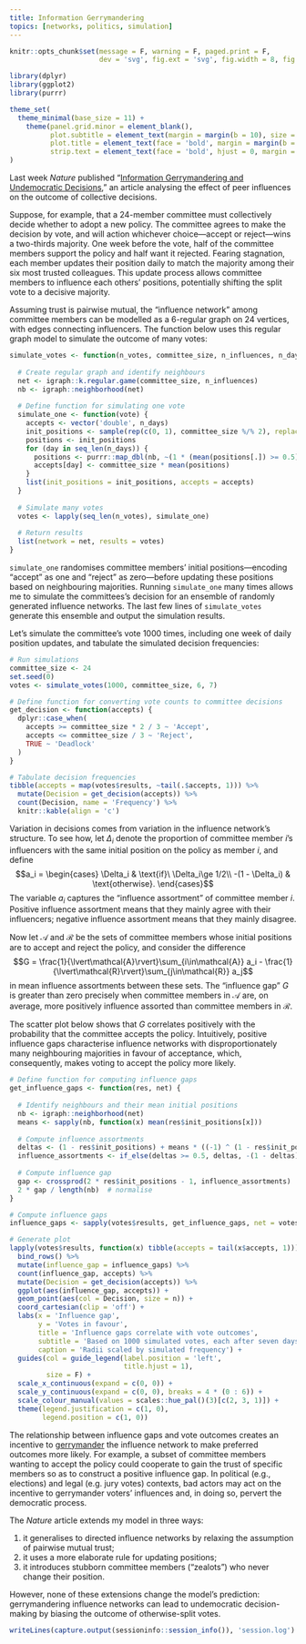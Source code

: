 ```yaml
---
title: Information Gerrymandering
topics: [networks, politics, simulation]
---
```


```r
knitr::opts_chunk$set(message = F, warning = F, paged.print = F,
                      dev = 'svg', fig.ext = 'svg', fig.width = 8, fig.height = 4.5)

library(dplyr)
library(ggplot2)
library(purrr)

theme_set(
  theme_minimal(base_size = 11) +
    theme(panel.grid.minor = element_blank(),
          plot.subtitle = element_text(margin = margin(b = 10), size = 13),
          plot.title = element_text(face = 'bold', margin = margin(b = 10), size = 16),
          strip.text = element_text(face = 'bold', hjust = 0, margin = margin(b = 5), size = 12))
)
```

Last week *Nature* published "[Information Gerrymandering and Undemocratic Decisions](https://doi.org/10.1038/s41586-019-1507-6)," an article analysing the effect of peer influences on the outcome of collective decisions.

Suppose, for example, that a 24-member committee must collectively decide whether to adopt a new policy.
The committee agrees to make the decision by vote, and will action whichever choice---accept or reject---wins a two-thirds majority.
One week before the vote, half of the committee members support the policy and half want it rejected.
Fearing stagnation, each member updates their position daily to match the majority among their six most trusted colleagues.
This update process allows committee members to influence each others' positions, potentially shifting the split vote to a decisive majority.

Assuming trust is pairwise mutual, the "influence network" among committee members can be modelled as a 6-regular graph on 24 vertices, with edges connecting influencers.
The function below uses this regular graph model to simulate the outcome of many votes:

```r
simulate_votes <- function(n_votes, committee_size, n_influences, n_days) {
  
  # Create regular graph and identify neighbours
  net <- igraph::k.regular.game(committee_size, n_influences)
  nb <- igraph::neighborhood(net)
  
  # Define function for simulating one vote
  simulate_one <- function(vote) {
    accepts <- vector('double', n_days)
    init_positions <- sample(rep(c(0, 1), committee_size %/% 2), replace = F)
    positions <- init_positions
    for (day in seq_len(n_days)) {
      positions <- purrr::map_dbl(nb, ~(1 * (mean(positions[.]) >= 0.5)))
      accepts[day] <- committee_size * mean(positions)
    }
    list(init_positions = init_positions, accepts = accepts)
  }
  
  # Simulate many votes
  votes <- lapply(seq_len(n_votes), simulate_one)
  
  # Return results
  list(network = net, results = votes)
}
```

`simulate_one` randomises committee members' initial positions---encoding "accept" as one and "reject" as zero---before updating these positions based on neighbouring majorities.
Running `simulate_one` many times allows me to simulate the committees's decision for an ensemble of randomly generated influence networks.
The last few lines of `simulate_votes` generate this ensemble and output the simulation results.

Let's simulate the committee's vote 1000 times, including one week of daily position updates, and tabulate the simulated decision frequencies:

```r
# Run simulations
committee_size <- 24
set.seed(0)
votes <- simulate_votes(1000, committee_size, 6, 7)

# Define function for converting vote counts to committee decisions
get_decision <- function(accepts) {
  dplyr::case_when(
    accepts >= committee_size * 2 / 3 ~ 'Accept',
    accepts <= committee_size / 3 ~ 'Reject',
    TRUE ~ 'Deadlock'
  )
}

# Tabulate decision frequencies
tibble(accepts = map(votes$results, ~tail(.$accepts, 1))) %>%
  mutate(Decision = get_decision(accepts)) %>%
  count(Decision, name = 'Frequency') %>%
  knitr::kable(align = 'c')
```

Variation in decisions comes from variation in the influence network's structure.
To see how, let $\Delta_i$ denote the proportion of committee member $i$'s influencers with the same initial position on the policy as member $i$, and define
$$a_i = \begin{cases} \Delta_i & \text{if}\ \Delta_i\ge 1/2\\ -(1 - \Delta_i) & \text{otherwise}. \end{cases}$$
The variable $a_i$ captures the "influence assortment" of committee member $i$.
Positive influence assortment means that they mainly agree with their influencers; negative influence assortment means that they mainly disagree.

Now let $\mathcal{A}$ and $\mathcal{R}$ be the sets of committee members whose initial positions are to accept and reject the policy, and consider the difference
$$G = \frac{1}{\lvert\mathcal{A}\rvert}\sum_{i\in\mathcal{A}} a_i - \frac{1}{\lvert\mathcal{R}\rvert}\sum_{j\in\mathcal{R}} a_j$$
in mean influence assortments between these sets.
The "influence gap" $G$ is greater than zero precisely when committee members in $\mathcal{A}$ are, on average, more positively influence assorted than committee members in $\mathcal{R}$.

The scatter plot below shows that $G$ correlates positively with the probability that the committee accepts the policy.
Intuitively, positive influence gaps characterise influence networks with disproportionately many neighbouring majorities in favour of acceptance, which, consequently, makes voting to accept the policy more likely.

```r
# Define function for computing influence gaps
get_influence_gaps <- function(res, net) {
  
  # Identify neighbours and their mean initial positions
  nb <- igraph::neighborhood(net)
  means <- sapply(nb, function(x) mean(res$init_positions[x]))
  
  # Compute influence assortments
  deltas <- (1 - res$init_positions) + means * ((-1) ^ (1 - res$init_positions))
  influence_assortments <- if_else(deltas >= 0.5, deltas, -(1 - deltas))
  
  # Compute influence gap
  gap <- crossprod(2 * res$init_positions - 1, influence_assortments)
  2 * gap / length(nb)  # normalise
}

# Compute influence gaps
influence_gaps <- sapply(votes$results, get_influence_gaps, net = votes$network)

# Generate plot
lapply(votes$results, function(x) tibble(accepts = tail(x$accepts, 1))) %>%
  bind_rows() %>%
  mutate(influence_gap = influence_gaps) %>%
  count(influence_gap, accepts) %>%
  mutate(Decision = get_decision(accepts)) %>%
  ggplot(aes(influence_gap, accepts)) +
  geom_point(aes(col = Decision, size = n)) +
  coord_cartesian(clip = 'off') +
  labs(x = 'Influence gap',
       y = 'Votes in favour',
       title = 'Influence gaps correlate with vote outcomes',
       subtitle = 'Based on 1000 simulated votes, each after seven days of updating positions',
       caption = 'Radii scaled by simulated frequency') +
  guides(col = guide_legend(label.position = 'left',
                            title.hjust = 1),
         size = F) +
  scale_x_continuous(expand = c(0, 0)) +
  scale_y_continuous(expand = c(0, 0), breaks = 4 * (0 : 6)) +
  scale_colour_manual(values = scales::hue_pal()(3)[c(2, 3, 1)]) +
  theme(legend.justification = c(1, 0),
        legend.position = c(1, 0))
```

The relationship between influence gaps and vote outcomes creates an incentive to [gerrymander](https://en.wikipedia.org/wiki/Gerrymandering) the influence network to make preferred outcomes more likely.
For example, a subset of committee members wanting to accept the policy could cooperate to gain the trust of specific members so as to construct a positive influence gap.
In political (e.g., elections) and legal (e.g. jury votes) contexts, bad actors may act on the incentive to gerrymander voters' influences and, in doing so, pervert the democratic process.

The *Nature* article extends my model in three ways:

1. it generalises to directed influence networks by relaxing the assumption of pairwise mutual trust;
2. it uses a more elaborate rule for updating positions;
3. it introduces stubborn committee members ("zealots") who never change their position.

However, none of these extensions change the model's prediction: gerrymandering influence networks can lead to undemocratic decision-making by biasing the outcome of otherwise-split votes.

```r
writeLines(capture.output(sessioninfo::session_info()), 'session.log')
```
